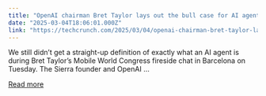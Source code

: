 ```yaml
---
title: "OpenAI chairman Bret Taylor lays out the bull case for AI agents"
date: "2025-03-04T18:06:01.000Z"
link: "https://techcrunch.com/2025/03/04/openai-chairman-bret-taylor-lays-out-the-bull-case-for-ai-agents/"
---
```


We still didn&#8217;t get a straight-up definition of exactly what an AI agent is during Bret Taylor&#8217;s Mobile World Congress fireside chat in Barcelona on Tuesday. The Sierra founder and OpenAI ...

[Read more](https://techcrunch.com/2025/03/04/openai-chairman-bret-taylor-lays-out-the-bull-case-for-ai-agents/)
